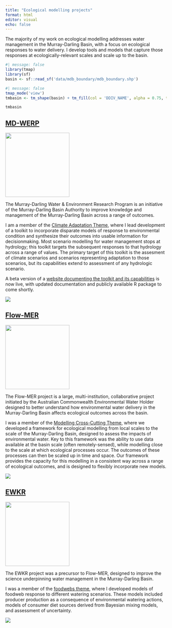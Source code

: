 ```yaml
---
title: "Ecological modelling projects"
format: html
editor: visual
echo: false
---
```


The majority of my work on ecological modelling addresses water management in the Murray-Darling Basin, with a focus on ecological responses to water delivery. I develop tools and models that capture those responses at ecologically-relevant scales and scale up to the basin.

```r
#| message: false
library(tmap)
library(sf)
basin <- sf::read_sf('data/mdb_boundary/mdb_boundary.shp')

```

```r
#| message: false
tmap_mode('view')
tmbasin <- tm_shape(basin) + tm_fill(col = 'DDIV_NAME', alpha = 0.75, title = '')

tmbasin
```

## [MD-WERP](https://getinvolved.mdba.gov.au/murray-darling-water-and-environment-research-program)

[![](../_images/werp.png){width="200"}](https://getinvolved.mdba.gov.au/murray-darling-water-and-environment-research-program)

The Murray-Darling Water & Environment Research Program is an initiative of the Murray-Darling Basin Authority to improve knowledge and management of the Murray-Darling Basin across a range of outcomes.

I am a member of the [Climate Adaptation Theme](https://getinvolved.mdba.gov.au/murray-darling-water-and-environment-research-program-climate), where I lead development of a toolkit to incorporate disparate models of response to environmental condition and synthesize their outcomes into usable information for decisionmaking. Most scenario modelling for water management stops at hydrology; this toolkit targets the subsequent responses to that hydrology across a range of values. The primary target of this toolkit is the assesment of climate scenarios and scenarios representing adaptation to those scenarios, but its capabilities extend to assessment of any hydrologic scenario.

A beta version of a [website documenting the toolkit and its capabilities](https://mdbauth.github.io/WERP_toolkit_demo/) is now live, with updated documentation and publicly available R package to come shortly.

![](../_images/werp_network.png)

## [Flow-MER](https://flow-mer.org.au/)

[![](../_images/mer.svg){width="200"}](https://flow-mer.org.au/)

The Flow-MER project is a large, multi-institution, collaborative project initiated by the Australian Commonwealth Environmental Water Holder designed to better understand how environmental water delivery in the Murray-Darling Basin affects ecological outcomes across the basin.

I was a member of the [Modelling Cross-Cutting Theme](https://flow-mer.org.au/cross-cutting-theme-modelling/#1584511654624-af10a460-4cec), where we developed a framework for ecological modelling from local scales to the scale of the Murray-Darling Basin, designed to assess the impacts of environmental water. Key to this framework was the ability to use data available at the basin scale (often remotely-sensed), while modelling close to the scale at which ecological processes occur. The outcomes of these processes can then be scaled up in time and space. Our framework provides the capacity for this modelling in a consistent way across a range of ecological outcomes, and is designed to flexibly incorporate new models.

![](../_images/mer_veg_clipped.svg)

## [EWKR](https://www.dcceew.gov.au/water/cewo/monitoring/ewkr)

[![](../_images/ewkr.jpg){width="200"}](https://www.dcceew.gov.au/water/cewo/monitoring/ewkr)

The EWKR project was a precursor to Flow-MER, designed to improve the science underpinning water management in the Murray-Darling Basin.

I was a member of the [foodwebs theme](https://www.dcceew.gov.au/water/cewo/publications/ewkr-food-webs-report), where I developed models of foodweb response to different watering scenarios. These models included producer production as a consequence of environmental watering actions, models of consumer diet sources derived from Bayesian mixing models, and assessment of uncertainty.

![](../_images/violins.png)
